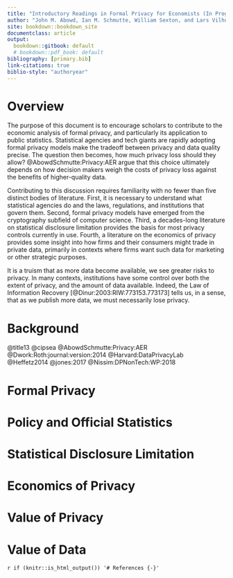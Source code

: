 ```yaml
---
title: "Introductory Readings in Formal Privacy for Economists (In Progress)"
author: "John M. Abowd, Ian M. Schmutte, William Sexton, and Lars Vilhuber"
site: bookdown::bookdown_site
documentclass: article
output:
  bookdown::gitbook: default
  # bookdown::pdf_book: default
bibliography: [primary.bib]
link-citations: true
biblio-style: "authoryear"
---
```


# Overview
The purpose of this document is to encourage scholars to contribute to the economic analysis of formal privacy, and particularly its application to public statistics. Statistical agencies and tech giants are rapidly adopting formal privacy models make the tradeoff between privacy and data quality precise. The question then becomes, how much privacy loss should they allow? @AbowdSchmutte:Privacy:AER argue that this choice ultimately depends on how decision makers weigh the costs of privacy loss against the benefits of higher-quality data.

Contributing to this discussion requires familiarity with no fewer than five distinct bodies of literature. First, it is necessary to understand what statistical agencies do and the laws, regulations, and institutions that govern them. Second, formal privacy models have emerged from the cryptography subfield of computer science. Third, a decades-long literature on statistical disclosure limitation provides the basis for most privacy controls currently in use. Fourth, a literature on the economics of privacy provides some insight into how firms and their consumers might trade in private data, primarily in contexts where firms want such data for marketing or other strategic purposes. 


It is a truism that as more data become available, we see greater risks to privacy. In many contexts, institutions have some control over both the extent of privacy, and the amount of data available. Indeed, the Law of Information Recovery [@Dinur:2003:RIW:773153.773173] tells us, in a sense, that as we publish more data, we must necessarily lose privacy.



# Background
@title13
@cipsea
@AbowdSchmutte:Privacy:AER
@Dwork:Roth:journal:version:2014
@Harvard:DataPrivacyLab
@Heffetz2014
@jones:2017
@Nissim:DPNonTech:WP:2018

# Formal Privacy

# Policy and Official Statistics

# Statistical Disclosure Limitation

# Economics of Privacy

# Value of Privacy

# Value of Data

`r if (knitr::is_html_output()) '# References {-}'`

<!-- If you need PDF output, uncomment bookdown::pdf_book above in YAML. You will need a LaTeX installation, e.g., https://yihui.name/tinytex/ -->
